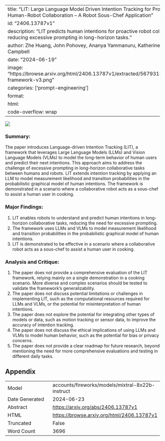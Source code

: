 
---
title: "LIT: Large Language Model Driven Intention Tracking for Proactive Human-Robot Collaboration -- A Robot Sous-Chef Application"
id: "2406.13787v1"
description: "LIT predicts human intentions for proactive robot collaboration, reducing excessive prompting in long-horizon tasks."
author: Zhe Huang, John Pohovey, Ananya Yammanuru, Katherine Driggs-Campbell
date: "2024-06-19"
image: "https://browse.arxiv.org/html/2406.13787v1/extracted/5679315/figures/lit-framework-v3.png"
categories: ['prompt-engineering']
format:
  html:
    code-overflow: wrap
---

![](https://browse.arxiv.org/html/2406.13787v1/extracted/5679315/figures/lit-framework-v3.png)

### Summary:

The paper introduces Language-driven Intention Tracking (LIT), a framework that leverages Large Language Models (LLMs) and Vision Language Models (VLMs) to model the long-term behavior of human users and predict their next intentions. This approach aims to address the challenge of excessive prompting in long-horizon collaborative tasks between humans and robots. LIT extends intention tracking by applying an LLM to model measurement likelihood and transition probabilities in the probabilistic graphical model of human intentions. The framework is demonstrated in a scenario where a collaborative robot acts as a sous-chef to assist a human user in cooking.

### Major Findings:

1. LIT enables robots to understand and predict human intentions in long-horizon collaborative tasks, reducing the need for excessive prompting.
2. The framework uses LLMs and VLMs to model measurement likelihood and transition probabilities in the probabilistic graphical model of human intentions.
3. LIT is demonstrated to be effective in a scenario where a collaborative robot acts as a sous-chef to assist a human user in cooking.

### Analysis and Critique:

1. The paper does not provide a comprehensive evaluation of the LIT framework, relying mainly on a single demonstration in a cooking scenario. More diverse and complex scenarios should be tested to validate the framework's generalizability.
2. The paper does not discuss potential limitations or challenges in implementing LIT, such as the computational resources required for LLMs and VLMs, or the potential for misinterpretation of human intentions.
3. The paper does not explore the potential for integrating other types of models or data, such as motion tracking or sensor data, to improve the accuracy of intention tracking.
4. The paper does not discuss the ethical implications of using LLMs and VLMs to model human behavior, such as the potential for bias or privacy concerns.
5. The paper does not provide a clear roadmap for future research, beyond mentioning the need for more comprehensive evaluations and testing in different daily tasks.

## Appendix

|          |          |
|----------|----------|
| Model     | accounts/fireworks/models/mixtral-8x22b-instruct       |
| Date Generated     | 2024-06-23       |
| Abstract | [https://arxiv.org/abs/2406.13787v1](https://arxiv.org/abs/2406.13787v1)        |
| HTML     | [https://browse.arxiv.org/html/2406.13787v1](https://browse.arxiv.org/html/2406.13787v1)       |
| Truncated       | False       |
| Word Count       | 3696       |